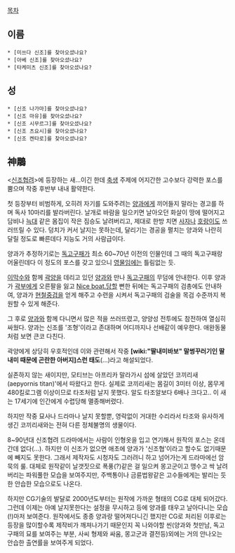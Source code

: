 [[목차]]
== 이름 ==
 * [미쓰다 신조]를 찾아오셨나요?
 * [아베 신조]를 찾아오셨나요?
 * [타케미츠 신조]를 찾아오셨나요?
== 성 ==
 * [신조 나가마]를 찾아오셨나요?
 * [신조 마유]를 찾아오셨나요?
 * [신조 시무르그]를 찾아오셨나요?
 * [신조 츠요시]를 찾아오셨나요?
 * [신조 켄타로]를 찾아오셨나요?
== 神鵰 ==

<[[신조협려]]>에 등장하는 새...이긴 한데 [[축생]] 주제에 어지간한 고수보다 강력한 포스를 뿜으며 작중 후반부 내내 활약한다.

첫 등장부터 비범하게, 오히려 자기를 도와주려는 [[양과]]에게 끼어들지 말라는 경고를 하며 독사 10마리를 발라버린다. 날개로 바람을 일으키면 날아오던 화살이 땅에 떨어지고 담비나 [[늑대]] 같은 몸집이 작은 짐승도 날려버리고, 제대로 한방 치면 [[사자]]나 [[호랑이]]도 쓰러뜨릴 수 있다. 덩치가 커서 날지는 못하는데, 달리기는 경공을 펼치는 양과와 나란히 달릴 정도로 빠른데다 지능도 거의 사람급이다.

양과가 추정하기로는 [[독고구패]]가 최소 60~70년 이전의 인물인데 그 때의 독고구패랑 어울린데다 이 정도의 포스를 갖고 있으니 [[영물]]임에는 틀림없는 듯. 

[[이막수]]와 함께 [[곽양]]을 데리고 있던 [[양과]]와 만나 [[독고구패]]의 무덤에 안내한다. 이후 양과가 [[곽부]]에게 오른팔을 잃고 [[Nice boat.]]당할 뻔한 뒤에는 독고구패의 검총에도 안내하여, 양과가 [[현철중검]]을 얻게 해주고 수련을 시켜서 독고구패의 검술을 목검 수준까지 복원할 수 있게 해준다. 

그 후로 [[양과]]와 함께 다니면서 많은 적을 쓰러뜨렸고, 양양성 전투에도 참전하여 열심히 싸웠다. 양과는 신조를 '조형'이라고 존대하며 어디까지나 선배같이 예우한다. 애완동물처럼 보면 큰코 다친다. 

곽양에게 상당히 우호적인데 이와 관련해서 작중 '''[wiki:"딸내미바보" 말썽꾸러기인 딸내미 때문에 곤란한 아버지]스런 태도'''(...)라고 해설되었다. 

실존하지 않는 새이지만, 모티브는 아프리카 말라가시 섬에 살았던 코끼리새(aepyornis titan)'에서 따왔다고 한다. 실제로 코끼리새는 몸길이 3미터 이상, 몸무게 480킬로그램 이상이므로 타조처럼 날지 못했다. 알도 타조알보다 6배나 크다고.. 이 새는 17세기에 인간에게 수렵당해 멸종해버렸다. 

하지만 작중 묘사나 드라마나 날지 못할뿐, 영락없이 거대한 수리라서 타조와 유사하게 생긴 코끼리새와는 전혀 다른 정체불명의 생물이다. 

8~90년대 신조협려 드라마에서는 사람이 인형옷을 입고 연기해서 원작의 포스는 온데간데 없다(...). 하지만 이 신조가 없으면 애초에 양과가 '신조협'이라고 할수도 없기때문에 빼지도 못한다. 그래서 제작자도 시청자도 그러려니 하고 넘어가는게 드라마에선 암묵의 룰. 대체로 원작같이 날갯짓으로 폭풍(?)같은 걸 일으켜 몽고군이고 맹수고 싹 날려버리는 파워풀한 모습을 보여주지만, 주백통이나 금륜법왕같은 고수들에게는 발리는 듯한 안습한 모습으로도 나온다.

하지만 CG기술의 발달로 2000년도부터는 원작에 가까운 형태의 CG로 대체 되어갔다. 그런데 이제는 아예 날지못한다는 설정을 무시하고 등에 양과를 태우고 날아다니는 모습(!)마저 보여준다. 원작에서도 종종 양과랑 떨어져다니긴 했지만 CG로 처리된 이후로는 등장을 많이할수록 제작비가 깨져나가기 때문인지 꼭 나와야할 씬(양과와 첫만남, 독고구패의 묘를 보여주는 부분, 사씨 형제와 싸움, 몽고군과 결전등)외에는 거의 안나오는 안습한 출연률을 보여주게 되었다.  
